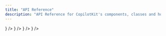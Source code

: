 ```yaml
---
title: "API Reference"
description: "API Reference for CopilotKit's components, classes and hooks."
---
```


<Cards>
  <Card
    title="UI Components"
    description="See the list of all available UI components in CopilotKit."
    href="/reference/components/chat/CopilotChat"
    icon={<LinkIcon />}
  />
  <Card
    title="Hooks"
    description="See the list of all available hooks in CopilotKit."
    href="/reference/hooks/useCopilotReadable"
    icon={<LinkIcon />}
  />
  <Card
    title="Classes"
    description="See the list of all available classes in CopilotKit."
    href="/reference/classes/CopilotRuntime"
    icon={<LinkIcon />}
  />
  <Card
    title="LLM Adapters"
    description="See the list of all available LLM Adapters in CopilotKit."
    href="/reference/classes/llm-adapters/OpenAIAdapter"
    icon={<LinkIcon />}
  />
</Cards>